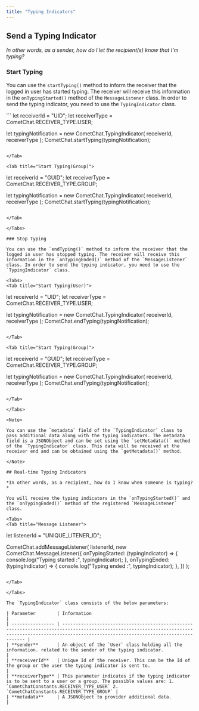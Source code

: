 ```yaml
---
title: "Typing Indicators"
---
```




## Send a Typing Indicator

*In other words, as a sender, how do I let the recipient(s) know that I'm typing?*

### Start Typing

You can use the `startTyping()` method to inform the receiver that the logged in user has started typing. The receiver will receive this information in the `onTypingStarted()` method of the `MessageListener` class. In order to send the typing indicator, you need to use the `TypingIndicator` class.

<Tabs>
<Tab title="Start Typing(User)">
```
let receiverId = "UID";
let receiverType = CometChat.RECEIVER_TYPE.USER;

let typingNotification = new CometChat.TypingIndicator(
  receiverId,
  receiverType
);
CometChat.startTyping(typingNotification);
```

</Tab>

<Tab title="Start Typing(Group)">
```
let receiverId = "GUID";
let receiverType = CometChat.RECEIVER_TYPE.GROUP;

let typingNotification = new CometChat.TypingIndicator(
  receiverId,
  receiverType
);
CometChat.startTyping(typingNotification);
```

</Tab>

</Tabs>

### Stop Typing

You can use the `endTyping()` method to inform the receiver that the logged in user has stopped typing. The receiver will receive this information in the `onTypingEnded()` method of the `MessageListener` class. In order to send the typing indicator, you need to use the `TypingIndicator` class.

<Tabs>
<Tab title="Start Typing(User)">
```
let receiverId = "UID";
let receiverType = CometChat.RECEIVER_TYPE.USER;

let typingNotification = new CometChat.TypingIndicator(
  receiverId,
  receiverType
);
CometChat.endTyping(typingNotification);
```

</Tab>

<Tab title="Start Typing(Group)">
```
let receiverId = "GUID";
let receiverType = CometChat.RECEIVER_TYPE.GROUP;

let typingNotification = new CometChat.TypingIndicator(
  receiverId,
  receiverType
);
CometChat.endTyping(typingNotification);
```

</Tab>

</Tabs>

<Note>

You can use the `metadata` field of the `TypingIndicator` class to pass additional data along with the typing indicators. The metadata field is a JSONObject and can be set using the `setMetadata()` method of the `TypingIndicator` class. This data will be received at the receiver end and can be obtained using the `getMetadata()` method.

</Note>

## Real-time Typing Indicators

*In other words, as a recipient, how do I know when someone is typing?*

You will receive the typing indicators in the `onTypingStarted()` and the `onTypingEnded()` method of the registered `MessageListener` class.

<Tabs>
<Tab title="Message Listener">
```
let listenerId = "UNIQUE_LITENER_ID";

CometChat.addMessageListener(
  listenerId,
  new CometChat.MessageListener({
    onTypingStarted: (typingIndicator) => {
      console.log("Typing started :", typingIndicator);
    },
    onTypingEnded: (typingIndicator) => {
      console.log("Typing ended :", typingIndicator);
    },
  })
);
```

</Tab>

</Tabs>

The `TypingIndicator` class consists of the below parameters:

| Parameter        | Information                                                                                                                                                                                          |
| ---------------- | ---------------------------------------------------------------------------------------------------------------------------------------------------------------------------------------------------- |
| **sender**       | An object of the `User` class holding all the information. related to the sender of the typing indicator.                                                                                            |
| **receiverId**   | Unique Id of the receiver. This can be the Id of the group or the user the typing indicator is sent to.                                                                                              |
| **receiverType** | This parameter indicates if the typing indicator is to be sent to a user or a group. The possible values are: 1. `CometChatConstants.RECEIVER_TYPE_USER` 2. `CometChatConstants.RECEIVER_TYPE_GROUP` |
| **metadata**     | A JSONObject to provider additional data.                                                                                                                                                            |
